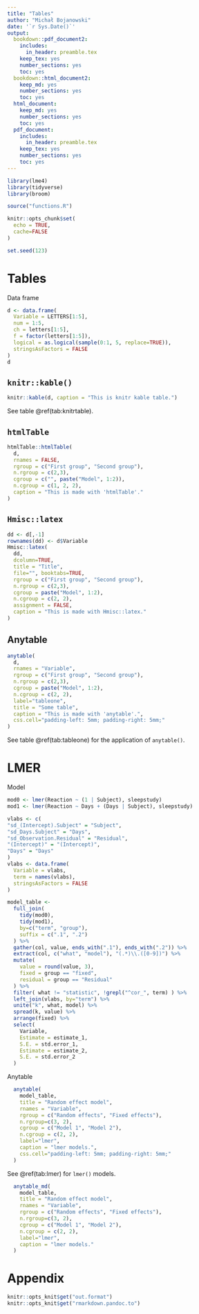 ```yaml
---
title: "Tables"
author: "Michał Bojanowski"
date: '`r Sys.Date()`'
output:
  bookdown::pdf_document2:
    includes:
      in_header: preamble.tex
    keep_tex: yes
    number_sections: yes
    toc: yes
  bookdown::html_document2:
    keep_md: yes
    number_sections: yes
    toc: yes
  html_document:
    keep_md: yes
    number_sections: yes
    toc: yes
  pdf_document:
    includes:
      in_header: preamble.tex
    keep_tex: yes
    number_sections: yes
    toc: yes
---
```


```r
library(lme4)
library(tidyverse)
library(broom)

source("functions.R")

knitr::opts_chunk$set(
  echo = TRUE,
  cache=FALSE
)

set.seed(123)
```


# Tables

Data frame

```r
d <- data.frame(
  Variable = LETTERS[1:5],
  num = 1:5,
  ch = letters[1:5],
  f = factor(letters[1:5]),
  logical = as.logical(sample(0:1, 5, replace=TRUE)),
  stringsAsFactors = FALSE
)
d
```



## `knitr::kable()`

```r
knitr::kable(d, caption = "This is knitr kable table.")
```

See table \@ref(tab:knitrtable).


## `htmlTable`

```r
htmlTable::htmlTable(
  d,
  rnames = FALSE,
  rgroup = c("First group", "Second group"),
  n.rgroup = c(2,3),
  cgroup = c("", paste("Model", 1:2)),
  n.cgroup = c(1, 2, 2),
  caption = "This is made with 'htmlTable'."
)
```

## `Hmisc::latex`

```r
dd <- d[,-1]
rownames(dd) <- d$Variable
Hmisc::latex(
  dd, 
  dcolumn=TRUE,
  title = "Title",
  file="", booktabs=TRUE, 
  rgroup = c("First group", "Second group"),
  n.rgroup = c(2,3),
  cgroup = paste("Model", 1:2),
  n.cgroup = c(2, 2),
  assignment = FALSE,
  caption = "This is made with Hmisc::latex."
)
```







## Anytable

```r
anytable(
  d,
  rnames = "Variable",
  rgroup = c("First group", "Second group"),
  n.rgroup = c(2,3),
  cgroup = paste("Model", 1:2),
  n.cgroup = c(2, 2),
  label="tableone",
  title = "Some table",
  caption = "This is made with 'anytable'.",
  css.cell="padding-left: 5mm; padding-right: 5mm;"
)
```


See table \@ref(tab:tableone) for the application of `anytable()`.








# LMER

Model

```r
mod0 <- lmer(Reaction ~ (1 | Subject), sleepstudy)
mod1 <- lmer(Reaction ~ Days + (Days | Subject), sleepstudy)
```

```r
vlabs <- c(
"sd_(Intercept).Subject" = "Subject",
"sd_Days.Subject" = "Days",
"sd_Observation.Residual" = "Residual",
"(Intercept)" = "(Intercept)",
"Days" = "Days"
)
vlabs <- data.frame(
  Variable = vlabs,
  term = names(vlabs),
  stringsAsFactors = FALSE
)

model_table <- 
  full_join(
    tidy(mod0),
    tidy(mod1),
    by=c("term", "group"),
    suffix = c(".1", ".2")
  ) %>%
  gather(col, value, ends_with(".1"), ends_with(".2")) %>%
  extract(col, c("what", "model"), "(.*)\\.([0-9])") %>%
  mutate(
    value = round(value, 3),
    fixed = group == "fixed",
    residual = group == "Residual"
  ) %>%
  filter( what != "statistic", !grepl("^cor_", term) ) %>%
  left_join(vlabs, by="term") %>%
  unite("k", what, model) %>%
  spread(k, value) %>%
  arrange(fixed) %>%
  select(
    Variable,
    Estimate = estimate_1,
    S.E. = std.error_1,
    Estimate = estimate_2,
    S.E. = std.error_2
  )
```

Anytable

```r
  anytable(
    model_table,
    title = "Random effect model",
    rnames = "Variable",
    rgroup = c("Random effects", "Fixed effects"),
    n.rgroup=c(3, 2),
    cgroup = c("Model 1", "Model 2"),
    n.cgroup = c(2, 2),
    label="lmer",
    caption = "lmer models.",
    css.cell="padding-left: 5mm; padding-right: 5mm;"
  )
```

See \@ref(tab:lmer) for `lmer()` models.


```r
  anytable_md(
    model_table,
    title = "Random effect model",
    rnames = "Variable",
    rgroup = c("Random effects", "Fixed effects"),
    n.rgroup=c(3, 2),
    cgroup = c("Model 1", "Model 2"),
    n.cgroup = c(2, 2),
    label="lmer",
    caption = "lmer models."
  )
```




# Appendix {-}

```r
knitr::opts_knit$get("out.format")
knitr::opts_knit$get("rmarkdown.pandoc.to")
```
